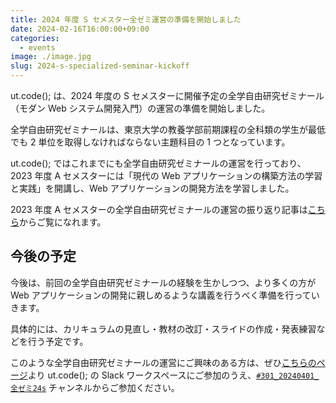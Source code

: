 ```yaml
---
title: 2024 年度 S セメスター全ゼミ運営の準備を開始しました
date: 2024-02-16T16:00:00+09:00
categories:
  - events
image: ./image.jpg
slug: 2024-s-specialized-seminar-kickoff
---
```


ut.code(); は、2024 年度の S セメスターに開催予定の全学自由研究ゼミナール（モダン Web システム開発入門）の運営の準備を開始しました。

全学自由研究ゼミナールは、東京大学の教養学部前期課程の全科類の学生が最低でも 2 単位を取得しなければならない主題科目の 1 つとなっています。

ut.code(); ではこれまでにも全学自由研究ゼミナールの運営を行っており、2023 年度 A セメスターには「現代の Web アプリケーションの構築方法の学習と実践」を開講し、Web アプリケーションの開発方法を学習しました。

2023 年度 A セメスターの全学自由研究ゼミナールの運営の振り返り記事は[こちら](https://utcode.net/articles/2023-a-specialized-seminar-report/)からご覧になれます。

## 今後の予定

今後は、前回の全学自由研究ゼミナールの経験を生かしつつ、より多くの方が Web アプリケーションの開発に親しめるような講義を行うべく準備を行っていきます。

具体的には、カリキュラムの見直し・教材の改訂・スライドの作成・発表練習などを行う予定です。

このような全学自由研究ゼミナールの運営にご興味のある方は、ぜひ[こちらのページ](https://utcode.net/join/)より ut.code(); の Slack ワークスペースにご参加のうえ、[`#301_20240401_全ゼミ24s`](https://utcode.slack.com/archives/C060PGJGUKT) チャンネルからご参加ください。

